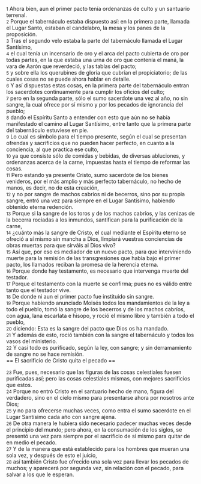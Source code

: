 {{anchor|1}} <small>1</small> Ahora bien, aun el primer pacto tenía ordenanzas de culto y un santuario terrenal.<br>
{{anchor|2}} <small>2</small> Porque el tabernáculo estaba dispuesto así: en la primera parte, llamada el Lugar Santo, estaban el candelabro, la mesa y los panes de la proposición.<br>
{{anchor|3}} <small>3</small> Tras el segundo velo estaba la parte del tabernáculo llamada el Lugar Santísimo,<br>
{{anchor|4}} <small>4</small> el cual tenía un incensario de oro y el arca del pacto cubierta de oro por todas partes, en la que estaba una urna de oro que contenía el maná, la vara de Aarón que reverdeció, y las tablas del pacto;<br>
{{anchor|5}} <small>5</small> y sobre ella los querubines de gloria que cubrían el propiciatorio; de las cuales cosas no se puede ahora hablar en detalle.<br>
{{anchor|6}} <small>6</small> Y así dispuestas estas cosas, en la primera parte del tabernáculo entran los sacerdotes continuamente para cumplir los oficios del culto;<br>
{{anchor|7}} <small>7</small> pero en la segunda parte, sólo el sumo sacerdote una vez al año, no sin sangre, la cual ofrece por sí mismo y por los pecados de ignorancia del pueblo;<br>
{{anchor|8}} <small>8</small> dando el Espíritu Santo a entender con esto que aún no se había manifestado el camino al Lugar Santísimo, entre tanto que la primera parte del tabernáculo estuviese en pie.<br>
{{anchor|9}} <small>9</small> Lo cual es símbolo para el tiempo presente, según el cual se presentan ofrendas y sacrificios que no pueden hacer perfecto, en cuanto a la conciencia, al que practica ese culto,<br>
{{anchor|10}} <small>10</small> ya que consiste sólo de comidas y bebidas, de diversas abluciones, y ordenanzas acerca de la carne, impuestas hasta el tiempo de reformar las cosas.<br>
{{anchor|11}} <small>11</small> Pero estando ya presente Cristo, sumo sacerdote de los bienes venideros, por el más amplio y más perfecto tabernáculo, no hecho de manos, es decir, no de esta creación,<br>
{{anchor|12}} <small>12</small> y no por sangre de machos cabríos ni de becerros, sino por su propia sangre, entró una vez para siempre en el Lugar Santísimo, habiendo obtenido eterna redención.<br>
{{anchor|13}} <small>13</small> Porque si la sangre de los toros y de los machos cabríos, y las cenizas de la becerra rociadas a los inmundos, santifican para la purificación de la carne,<br>
{{anchor|14}} <small>14</small> ¿cuánto más la sangre de Cristo, el cual mediante el Espíritu eterno se ofreció a sí mismo sin mancha a Dios, limpiará vuestras conciencias de obras muertas para que sirváis al Dios vivo?<br>
{{anchor|15}} <small>15</small> Así que, por eso es mediador de un nuevo pacto, para que interviniendo muerte para la remisión de las transgresiones que había bajo el primer pacto, los llamados reciban la promesa de la herencia eterna.<br>
{{anchor|16}} <small>16</small> Porque donde hay testamento, es necesario que intervenga muerte del testador.<br>
{{anchor|17}} <small>17</small> Porque el testamento con la muerte se confirma; pues no es válido entre tanto que el testador vive.<br>
{{anchor|18}} <small>18</small> De donde ni aun el primer pacto fue instituido sin sangre.<br>
{{anchor|19}} <small>19</small> Porque habiendo anunciado Moisés todos los mandamientos de la ley a todo el pueblo, tomó la sangre de los becerros y de los machos cabríos, con agua, lana escarlata e hisopo, y roció el mismo libro y también a todo el pueblo,<br>
{{anchor|20}} <small>20</small> diciendo: Esta es la sangre del pacto que Dios os ha mandado.<br>
{{anchor|21}} <small>21</small> Y además de esto, roció también con la sangre el tabernáculo y todos los vasos del ministerio.<br>
{{anchor|22}} <small>22</small> Y casi todo es purificado, según la ley, con sangre; y sin derramamiento de sangre no se hace remisión.<br>
== El sacrificio de Cristo quita el pecado ==

{{anchor|23}} <small>23</small> Fue, pues, necesario que las figuras de las cosas celestiales fuesen purificadas así; pero las cosas celestiales mismas, con mejores sacrificios que estos.<br>
{{anchor|24}} <small>24</small> Porque no entró Cristo en el santuario hecho de mano, figura del verdadero, sino en el cielo mismo para presentarse ahora por nosotros ante Dios;<br>
{{anchor|25}} <small>25</small> y no para ofrecerse muchas veces, como entra el sumo sacerdote en el Lugar Santísimo cada año con sangre ajena.<br>
{{anchor|26}} <small>26</small> De otra manera le hubiera sido necesario padecer muchas veces desde el principio del mundo; pero ahora, en la consumación de los siglos, se presentó una vez para siempre por el sacrificio de sí mismo para quitar de en medio el pecado.<br>
{{anchor|27}} <small>27</small> Y de la manera que está establecido para los hombres que mueran una sola vez, y después de esto el juicio,<br>
{{anchor|28}} <small>28</small> así también Cristo fue ofrecido una sola vez para llevar los pecados de muchos; y aparecerá por segunda vez, sin relación con el pecado, para salvar a los que le esperan.<br>
